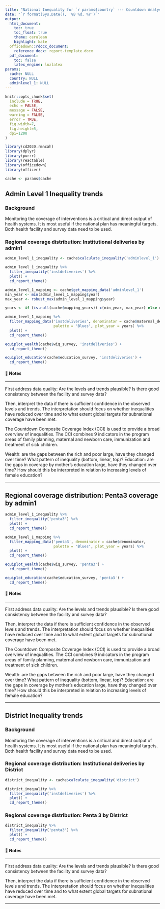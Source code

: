 ```yaml
---
title: "National Inequality for `r params$country` --- Countdown Analysis"
date: "`r format(Sys.Date(), '%B %d, %Y')`"
output: 
  html_document:
    toc: true
    toc_float: true
    theme: cerulean
    highlight: kate
  officedown::rdocx_document:
    reference_docx: report-template.docx
  pdf_document:
    toc: false
    latex_engine: lualatex
params:
  cache: NULL
  country: NULL
  adminlevel_1: NULL
---
```


```r
knitr::opts_chunk$set(
  include = TRUE,
  echo = FALSE,
  message = FALSE,
  warning = FALSE,
  error = TRUE,
  fig.width=7, 
  fig.height=5, 
  dpi=1200
)

library(cd2030.rmncah)
library(dplyr)
library(purrr)
library(reactable)
library(officedown)
library(officer)

cache <- params$cache
```

## Admin Level 1  Inequality trends {-}

### Background

Monitoring the coverage of interventions is a critical and direct output of health 
systems. It is most useful if the national plan has meaningful targets. Both health 
facility and survey data need to be used.

### Regional coverage distribution: Institutional deliveries by admin1

```r
admin_level_1_inequality <- cache$calculate_inequality('adminlevel_1')

admin_level_1_inequality %>% 
  filter_inequality('instdeliveries') %>% 
  plot() +
  cd_report_theme()
```

```r
admin_level_1_mapping <- cache$get_mapping_data('adminlevel_1')
min_year <- min(admin_level_1_mapping$year)
max_year <- robust_max(admin_level_1_mapping$year)

years <- if (is.null(cache$mapping_years)) c(min_year, max_year) else cache$mapping_years

admin_level_1_mapping %>% 
  filter_mapping_data('instdeliveries', denominator = cache$maternal_denominator,
                      palette = 'Blues', plot_year = years) %>% 
  plot() +
  cd_report_theme()
```

```r
equiplot_wealth(cache$wiq_survey, 'instdeliveries') +
  cd_report_theme()
```

```r
equiplot_education(cache$education_survey, 'instdeliveries') +
  cd_report_theme()
```


#### 📝 Notes 

::: {custom-style="Style1"}

---

First address data quality: Are the levels and trends plausible? Is there good consistency between the facility and survey data? 

Then, interpret the data if there is sufficient confidence in the observed levels and trends. The interpretation should focus on whether inequalities have reduced over time and to what extent global targets for subnational coverage have been met.

The  Countdown Composite Coverage Index (CCI) is used to provide a broad overview of inequalities. The CCI combines 9 indicators in the program areas of family planning, maternal and newborn care, immunization and treatment of sick children.

Wealth: are the gaps between the rich and poor large, have they changed over time? What pattern of inequality (bottom, linear, top)?
Education: are the gaps in coverage by mother’s education large, have they changed over time? How should this be interpreted in relation to increasing levels of female education?

---

:::

## Regional coverage distribution: Penta3 coverage by admin1

```r
admin_level_1_inequality %>% 
  filter_inequality('penta3') %>% 
  plot() +
  cd_report_theme()
```

```r
admin_level_1_mapping %>% 
  filter_mapping_data('penta3', denominator = cache$denominator,
                      palette = 'Blues', plot_year = years) %>% 
  plot() +
  cd_report_theme()
```

```r
equiplot_wealth(cache$wiq_survey, 'penta3') +
  cd_report_theme()
```

```r
equiplot_education(cache$education_survey, 'penta3') +
  cd_report_theme()
```


#### 📝 Notes 

::: {custom-style="Style1"}

---

First address data quality: Are the levels and trends plausible? Is there good consistency between the facility and survey data? 

Then, interpret the data if there is sufficient confidence in the observed levels and trends. The interpretation should focus on whether inequalities have reduced over time and to what extent global targets for subnational coverage have been met.

The  Countdown Composite Coverage Index (CCI) is used to provide a broad overview of inequalities. The CCI combines 9 indicators in the program areas of family planning, maternal and newborn care, immunization and treatment of sick children.

Wealth: are the gaps between the rich and poor large, have they changed over time? What pattern of inequality (bottom, linear, top)?
Education: are the gaps in coverage by mother’s education large, have they changed over time? How should this be interpreted in relation to increasing levels of female education?


---

:::

## District Inequality trends {-}

### Background

Monitoring the coverage of interventions is a critical and direct output of health 
systems. It is most useful if the national plan has meaningful targets. Both health 
facility and survey data need to be used.

### Regional coverage distribution: Institutional deliveries by District

```r
district_inequality <- cache$calculate_inequality('district')

district_inequality %>% 
  filter_inequality('instdeliveries') %>% 
  plot() +
  cd_report_theme()
```

### Regional coverage distribution: Penta 3 by District

```r
district_inequality %>% 
  filter_inequality('penta3') %>% 
  plot() +
  cd_report_theme()
```

#### 📝 Notes 

::: {custom-style="Style1"}

---

First address data quality: Are the levels and trends plausible? Is there good consistency between the facility and survey data? 

Then, interpret the data if there is sufficient confidence in the observed levels and trends. The interpretation should focus on whether inequalities have reduced over time and to what extent global targets for subnational coverage have been met.

---

:::
